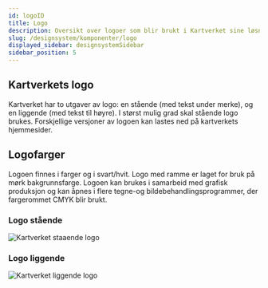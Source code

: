 ```yaml
---
id: logoID
title: Logo
description: Oversikt over logoer som blir brukt i Kartverket sine løsninger.
slug: /designsystem/komponenter/logo
displayed_sidebar: designsystemSidebar
sidebar_position: 5
---
```


## Kartverkets logo

Kartverket har to utgaver av logo: en stående (med tekst under merke), og en liggende (med tekst til høyre).
I størst mulig grad skal stående logo brukes. Forskjellige versjoner av logoen kan lastes ned på kartverkets hjemmesider.

## Logofarger

Logoen finnes i farger og i svart/hvit. Logo med ramme er laget for bruk på mørk bakgrunnsfarge.
Logoen kan brukes i samarbeid med grafisk produksjon og kan åpnes i flere tegne-og bildebehandlingsprogrammer, der fargerommet CMYK blir brukt.

### Logo stående
![Kartverket staaende logo](/img/logo/kartverket_staaende.svg)

### Logo liggende
![Kartverket liggende logo](/img/logo/kartverket_liggende.svg)
